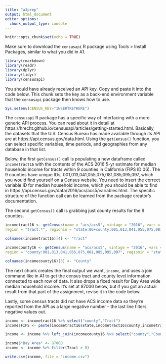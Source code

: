```yaml
---
title: "a3prep"
output: html_document
editor_options: 
  chunk_output_type: console
---
```


```r
knitr::opts_chunk$set(echo = TRUE)
```

Make sure to download the `censusapi` R package using Tools > Install Packages, similar to what you did in A1.

```r
library(rmarkdown)
library(readr)
library(dplyr)
library(tidyr)
library(censusapi)
```

You should have already received an API key. Copy and paste it into the code below. This chunk sets the key as a back-end environment variable that the `censusapi` package then knows how to use.

```r
Sys.setenv(CENSUS_KEY="INSERTKEYHERE")
```

The `censusapi` R package has a specific way of interfacing with a more generic API process. You can read about it in detail at https://hrecht.github.io/censusapi/articles/getting-started.html. Basically, the datasets that the U.S. Census Bureau has made available through its API are at https://api.census.gov/data.html. Using the `getCensus()` function, you can select specific variables, time periods, and geographies from any database in that list. 

Below, the first `getCensus()` call is populating a new dataframe called `incometract16` with the contents of the ACS 2016 5-yr estimate for median household income for tracts within 9 counties in California (FIPS ID 06). The 9 counties have unique IDs, 001,013,041,055,075,081,085,095,097, which you would find yourself on a Census website. You need to insert the correct variable ID for median household income, which you should be able to find in https://api.census.gov/data/2016/acs/acs5/variables.html. The specific structure of the function call can be learned from the package creator's documentation.

The second `getCensus()` call is grabbing just county results for the 9 counties.

```r
incometract16 <- getCensus(name = "acs/acs5", vintage = "2016", vars = "INSERTVARIABLEHERE",
region = "tract:*", regionin = "state:06+county:001,013,041,055,075,081,085,095,097")

colnames(incometract16)[4] <- "Tract"

incomecounty16 <- getCensus(name = "acs/acs5", vintage = "2016", vars = "INSERTVARIABLEHERE",
region = "county:001,013,041,055,075,081,085,095,097", regionin = "state:06")

colnames(incomecounty16)[3] <- "County"
```

The next chunk creates the final output we want, `income`, and uses a join command like in A1 to get the census tract and county level information connected to each row of data. It also drops a fixed result for Bay Area wide median household income. It's set at 87000 below, but if you got an actual result from that part of the assignment, revise it in the code below.

Lastly, some census tracts did not have ACS income data so they're reported from the API as a large negative number -- the last line filters negative values out.

```r
income <- incometract16 %>% select("county","Tract")
income$FIPS <- paste(incometract16$state,incometract16$county,incometract16$tract,sep="")

income <- income %>% left_join(incomecounty16 %>% select("county","County"), by = c("county" = "county"))

income$"Bay Area" <- 87000
income <- income %>% filter(Tract > 0)
```

```r
write.csv(income, file = "income.csv")
```
